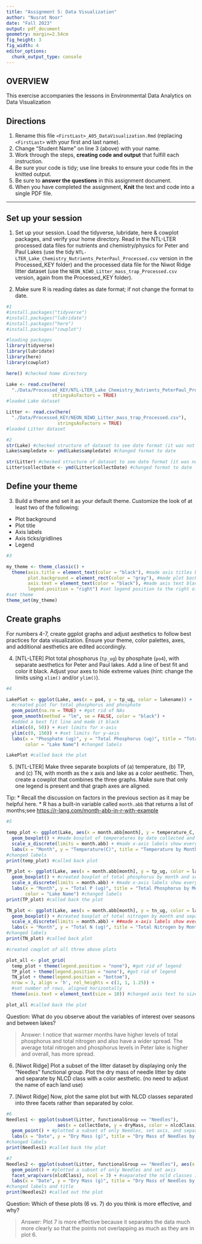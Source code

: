 ```yaml
---
title: "Assignment 5: Data Visualization"
author: "Nusrat Noor"
date: "Fall 2023"
output: pdf_document
geometry: margin=2.54cm
fig_height: 3
fig_width: 4
editor_options: 
  chunk_output_type: console
---
```


## OVERVIEW

This exercise accompanies the lessons in Environmental Data Analytics on Data Visualization 

## Directions
1.  Rename this file `<FirstLast>_A05_DataVisualization.Rmd` (replacing `<FirstLast>` with your first and last name).
2. Change "Student Name" on line 3 (above) with your name.
3. Work through the steps, **creating code and output** that fulfill each instruction.
4. Be sure your code is tidy; use line breaks to ensure your code fits in the knitted output.
5. Be sure to **answer the questions** in this assignment document.
6. When you have completed the assignment, **Knit** the text and code into a single PDF file.

---

## Set up your session 

1. Set up your session. Load the tidyverse, lubridate, here & cowplot packages, and verify your home directory. Read in the NTL-LTER processed data files for nutrients and chemistry/physics for Peter and Paul Lakes (use the tidy `NTL-LTER_Lake_Chemistry_Nutrients_PeterPaul_Processed.csv` version in the Processed_KEY folder) and the processed data file for the Niwot Ridge litter dataset (use the `NEON_NIWO_Litter_mass_trap_Processed.csv` version, again from the Processed_KEY folder). 

2. Make sure R is reading dates as date format; if not change the format to date.

```r
#1 
#install.packages("tidyverse")
#install.packages("lubridate")
#install.packages("here")
#install.packages("cowplot")

#loading packages
library(tidyverse)
library(lubridate)
library(here)
library(cowplot)

here() #checked home directory

Lake <- read.csv(here(
  "./Data/Processed_KEY/NTL-LTER_Lake_Chemistry_Nutrients_PeterPaul_Processed.csv"), 
                 stringsAsFactors = TRUE)
#loaded Lake dataset

Litter <- read.csv(here(
  "./Data/Processed_KEY/NEON_NIWO_Litter_mass_trap_Processed.csv"), 
                   stringsAsFactors = TRUE)
#loaded Litter dataset

#2 
str(Lake) #checked structure of dataset to see date format (it was not date format)
Lake$sampledate <- ymd(Lake$sampledate) #changed format to date

str(Litter) #checked structure of dataset to see date format (it was not date format)
Litter$collectDate <- ymd(Litter$collectDate) #changed format to date

```
## Define your theme
3. Build a theme and set it as your default theme. Customize the look of at least two of the following: 
 * Plot background
 * Plot title
 * Axis labels
 * Axis ticks/gridlines
 * Legend

```r
#3

my_theme <- theme_classic() + 
  theme(axis.title = element_text(color = "black"), #made axis titles black
        plot.background = element_rect(color = "gray"), #made plot background gray
        axis.text = element_text(color = "black"), #made axis text black
        legend.position = "right") #set legend position to the right of plot
#set theme
theme_set(my_theme)
```

## Create graphs
For numbers 4-7, create ggplot graphs and adjust aesthetics to follow best practices for data visualization. Ensure your theme, color palettes, axes, and additional aesthetics are edited accordingly.

4. [NTL-LTER] Plot total phosphorus (`tp_ug`) by phosphate (`po4`), with separate aesthetics for Peter and Paul lakes. Add a line of best fit and color it black. Adjust your axes to hide extreme values (hint: change the limits using `xlim()` and/or `ylim()`).

```r
#4 

LakePlot <- ggplot(Lake, aes(x = po4, y = tp_ug, color = lakename)) + 
  #created plot for total phosphorus and phosphate
  geom_point(na.rm = TRUE) + #got rid of NAs 
  geom_smooth(method = "lm", se = FALSE, color = "black") + 
  #added a best fit line and made it black
  xlim(c(0, 50)) + #set limits for x-axis
  ylim(c(0, 150)) + #set limits for y-axis
  labs(x = "Phosphate (ug)", y = "Total Phosphorus (ug)", title = "Total Phosphorus by Phosphate", 
       color = "Lake Name") #changed labels

LakePlot #called back the plot

```


5. [NTL-LTER] Make three separate boxplots of (a) temperature, (b) TP, and (c) TN, with month as the x axis and lake as a color aesthetic. Then, create a cowplot that combines the three graphs. Make sure that only one legend is present and that graph axes are aligned. 

Tip:
* Recall the discussion on factors in the previous section as it may be helpful here. 
* R has a built-in variable called `month.abb` that returns a list of months;see <https://r-lang.com/month-abb-in-r-with-example>

```r
#5 

temp_plot <- ggplot(Lake, aes(x = month.abb[month], y = temperature_C, color = lakename)) +
  geom_boxplot() + #made boxplot of temperatures by date collected and separated by lakename
  scale_x_discrete(limits = month.abb) + #made x-axis labels show every month in abbreviated form
  labs(x = "Month", y = "Temperature(C)", title = "Temperature by Month", color = "Lake Name") 
#changed labels
print(temp_plot) #called back plot

TP_plot <- ggplot(Lake, aes(x = month.abb[month], y = tp_ug, color = lakename)) +
  geom_boxplot() + #created boxplot of total phosphorus by month and separated by lakename
  scale_x_discrete(limits = month.abb) + #made x-axis labels show every month in abbreviated form
  labs(x = "Month", y = "Total P (ug)", title = "Total Phosphorus by Month",
       color = "Lake Name") #changed labels
print(TP_plot) #called back the plot

TN_plot <- ggplot(Lake, aes(x = month.abb[month], y = tn_ug, color = lakename)) +
  geom_boxplot() + #created boxplot of total nitrogen by month and separated by lakename
  scale_x_discrete(limits = month.abb) + ##made x-axis labels show every month in abbreviated form
  labs(x = "Month", y = "Total N (ug)", title = "Total Nitrogen by Month", color = "Lake Name") 
#changed labels
print(TN_plot) #called back plot

#created cowplot of all three above plots

plot_all <- plot_grid(
  temp_plot + theme(legend.position = "none"), #got rid of legend
  TP_plot + theme(legend.position = "none"), #got rid of legend
  TN_plot + theme(legend.position = "bottom"), 
  nrow = 3, align = 'h', rel_heights = c(1, 1, 1.25)) + 
  #set number of rows, aligned horizontally
  theme(axis.text = element_text(size = 10)) #changed axis text to size 10

plot_all #called back the plot

```

Question: What do you observe about the variables of interest over seasons and between lakes? 

> Answer: 
I notice that warmer months have higher levels of total phosphorus and total nitrogen and also have a wider spread. The average total nitrogen and phosphorus levels in Peter lake is higher and overall, has more spread. 

6. [Niwot Ridge] Plot a subset of the litter dataset by displaying only the "Needles" functional group. Plot the dry mass of needle litter by date and separate by NLCD class with a color aesthetic. (no need to adjust the name of each land use)

7. [Niwot Ridge] Now, plot the same plot but with NLCD classes separated into three facets rather than separated by color. 

```r
#6
Needles1 <- ggplot(subset(Litter, functionalGroup == "Needles"), 
                   aes(x = collectDate, y = dryMass, color = nlcdClass)) +
  geom_point() + #plotted a subset of only Needles, set axis, and separated by ncld class
  labs(x = "Date", y = "Dry Mass (g)", title = "Dry Mass of Needles by Date", color = "NLCD Class") 
#changed labels 
print(Needles1) #called back the plot

#7
Needles2 <- ggplot(subset(Litter, functionalGroup == "Needles"), aes(x = collectDate, y = dryMass)) +
  geom_point() + #plotted a subset of only Needles and set axis
  facet_wrap(vars(nlcdClass), ncol = 3) + #separated the ncld classes into three facets 
  labs(x = "Date", y = "Dry Mass (g)", title = "Dry Mass of Needles by Date") 
#changed labels and title
print(Needles2) #called out the plot

```
Question: Which of these plots (6 vs. 7) do you think is more effective, and why? 

> Answer:
Plot 7 is  more effective because it separates the data much more clearly so that the points not overlapping  as much as they are in plot 6. 